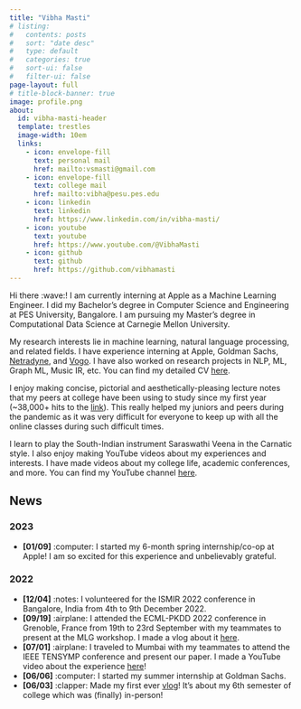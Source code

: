 ```yaml
---
title: "Vibha Masti"
# listing:
#   contents: posts
#   sort: "date desc"
#   type: default
#   categories: true
#   sort-ui: false
#   filter-ui: false
page-layout: full
# title-block-banner: true
image: profile.png
about: 
  id: vibha-masti-header
  template: trestles
  image-width: 10em
  links:
    - icon: envelope-fill
      text: personal mail
      href: mailto:vsmasti@gmail.com
    - icon: envelope-fill
      text: college mail
      href: mailto:vibha@pesu.pes.edu
    - icon: linkedin
      text: linkedin
      href: https://www.linkedin.com/in/vibha-masti/
    - icon: youtube
      text: youtube
      href: https://www.youtube.com/@VibhaMasti
    - icon: github
      text: github
      href: https://github.com/vibhamasti
---
```


:::{#vibha-masti-header}

Hi there :wave:! I am currently interning at Apple as a Machine Learning Engineer. I did my Bachelor's degree in Computer Science and Engineering at PES University, Bangalore. I am pursuing my Master's degree in Computational Data Science at Carnegie Mellon University.

My research interests lie in machine learning, natural language processing, and related fields. I have experience interning at Apple, Goldman Sachs, [Netradyne](https://www.netradyne.com/), and [Vogo](https://vogo.in/). I have also worked on research projects in NLP, ML, Graph ML, Music IR, etc. You can find my detailed CV [here](resumes/VibhaMasti_CV.pdf).

I enjoy making concise, pictorial and aesthetically-pleasing lecture notes that my peers at college have been using to study since my first year (~38,000+ hits to the [link](https://bit.ly/pesu-btech-resources)). This really helped my juniors and peers during the pandemic as it was very difficult for everyone to keep up with all the online classes during such difficult times. 

I learn to play the South-Indian instrument Saraswathi Veena in the Carnatic style. I also enjoy making YouTube videos about my experiences and interests. I have made videos about my college life, academic conferences, and more. You can find my YouTube channel [here](https://www.youtube.com/@VibhaMasti).

:::

## News

### 2023

- **[01/09]** :computer: I started my 6-month spring internship/co-op at Apple! I am so excited for this experience and unbelievably grateful.

### 2022

- **[12/04]** :notes: I volunteered for the ISMIR 2022 conference in Bangalore, India from 4th to 9th December 2022.
- **[09/19]** :airplane: I attended the ECML-PKDD 2022 conference in Grenoble, France from 19th to 23rd September with my teammates to present at the MLG workshop. I made a vlog about it [here](https://youtu.be/l-xS1BjREHs).
- **[07/01]** :airplane: I traveled to Mumbai with my teammates to attend the IEEE TENSYMP conference and present our paper. I made a YouTube video about the experience [here](https://www.youtube.com/watch?v=T6xu4eKhvac)!
- **[06/06]** :computer: I started my summer internship at Goldman Sachs.
- **[06/03]** :clapper: Made my first ever [vlog](https://www.youtube.com/watch?v=EzQwSakbJ_U&t=4s)! It's about my 6th semester of college which was (finally) in-person!

